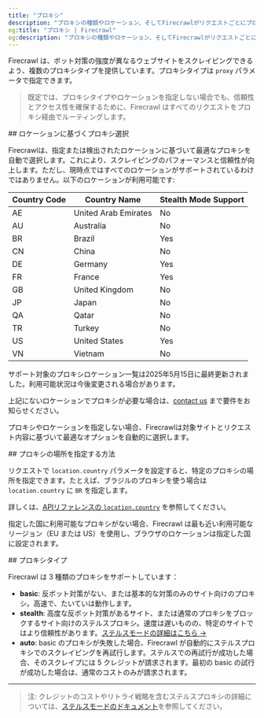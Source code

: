 ```yaml
---
title: "プロキシ"
description: "プロキシの種類やロケーション、そしてFirecrawlがリクエストごとにプロキシをどのように選択するかを解説します。"
og:title: "プロキシ | Firecrawl"
og:description: "プロキシの種類やロケーション、そしてFirecrawlがリクエストごとにプロキシをどのように選択するかを解説します。"
---
```



Firecrawl は、ボット対策の強度が異なるウェブサイトをスクレイピングできるよう、複数のプロキシタイプを提供しています。プロキシタイプは `proxy` パラメータで指定できます。

> 既定では、プロキシタイプやロケーションを指定しない場合でも、信頼性とアクセス性を確保するために、Firecrawl はすべてのリクエストをプロキシ経由でルーティングします。

<div id="location-based-proxy-selection">
  ## ロケーションに基づくプロキシ選択
</div>

Firecrawlは、指定または検出されたロケーションに基づいて最適なプロキシを自動で選択します。これにより、スクレイピングのパフォーマンスと信頼性が向上します。ただし、現時点ではすべてのロケーションがサポートされているわけではありません。以下のロケーションが利用可能です:

| Country Code | Country Name         | Stealth Mode Support |
|--------------|----------------------|----------------------|
| AE           | United Arab Emirates | No                   |
| AU           | Australia            | No                   |
| BR           | Brazil               | Yes                  |
| CN           | China                | No                   |
| DE           | Germany              | Yes                  |
| FR           | France               | Yes                  |
| GB           | United Kingdom       | No                   |
| JP           | Japan                | No                   |
| QA           | Qatar                | No                   |
| TR           | Turkey               | No                   |
| US           | United States        | Yes                  |
| VN           | Vietnam              | No                   |

<Warning>サポート対象のプロキシロケーション一覧は2025年5月15日に最終更新されました。利用可能状況は今後変更される場合があります。</Warning>

上記にないロケーションでプロキシが必要な場合は、[contact us](mailto:help@firecrawl.com) まで要件をお知らせください。

プロキシやロケーションを指定しない場合、Firecrawlは対象サイトとリクエスト内容に基づいて最適なオプションを自動的に選択します。

<div id="how-to-specify-proxy-location">
  ## プロキシの場所を指定する方法
</div>

リクエストで `location.country` パラメータを設定すると、特定のプロキシの場所を指定できます。たとえば、ブラジルのプロキシを使う場合は `location.country` に `BR` を指定します。

詳しくは、[APIリファレンスの `location.country`](https://docs.firecrawl.dev/api-reference/endpoint/scrape#body-location-country) を参照してください。

<CodeGroup>
  <LocationPython />

  <LocationNode />

  <LocationCURL />
</CodeGroup>

<Info>指定した国に利用可能なプロキシがない場合、Firecrawl は最も近い利用可能なリージョン（EU または US）を使用し、ブラウザのロケーションは指定した国に設定されます。</Info>

<div id="proxy-types">
  ## プロキシタイプ
</div>

Firecrawl は 3 種類のプロキシをサポートしています：

* **basic**: 反ボット対策がない、または基本的な対策のみのサイト向けのプロキシ。高速で、たいていは動作します。
* **stealth**: 高度な反ボット対策があるサイト、または通常のプロキシをブロックするサイト向けのステルスプロキシ。速度は遅いものの、特定のサイトではより信頼性があります。[ステルスモードの詳細はこちら →](/ja/features/stealth-mode)
* **auto**: basic のプロキシが失敗した場合、Firecrawl が自動的にステルスプロキシでのスクレイピングを再試行します。ステルスでの再試行が成功した場合、そのスクレイプには 5 クレジットが請求されます。最初の basic の試行が成功した場合は、通常のコストのみが請求されます。

***

> 注: クレジットのコストやリトライ戦略を含むステルスプロキシの詳細については、[ステルスモードのドキュメント](/ja/features/stealth-mode)を参照してください。